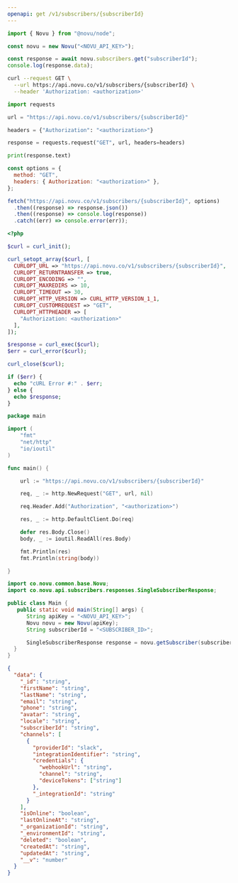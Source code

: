 ```yaml
---
openapi: get /v1/subscribers/{subscriberId}
---
```



<ApikeyWarning />

<RequestExample>

```javascript Node.js
import { Novu } from "@novu/node";

const novu = new Novu("<NOVU_API_KEY>");

const response = await novu.subscribers.get("subscriberId");
console.log(response.data);
```

```bash cURL
curl --request GET \
  --url https://api.novu.co/v1/subscribers/{subscriberId} \
  --header 'Authorization: <authorization>'
```

```python Python
import requests

url = "https://api.novu.co/v1/subscribers/{subscriberId}"

headers = {"Authorization": "<authorization>"}

response = requests.request("GET", url, headers=headers)

print(response.text)
```

```javascript JavaScript
const options = {
  method: "GET",
  headers: { Authorization: "<authorization>" },
};

fetch("https://api.novu.co/v1/subscribers/{subscriberId}", options)
  .then((response) => response.json())
  .then((response) => console.log(response))
  .catch((err) => console.error(err));
```

```php PHP
<?php

$curl = curl_init();

curl_setopt_array($curl, [
  CURLOPT_URL => "https://api.novu.co/v1/subscribers/{subscriberId}",
  CURLOPT_RETURNTRANSFER => true,
  CURLOPT_ENCODING => "",
  CURLOPT_MAXREDIRS => 10,
  CURLOPT_TIMEOUT => 30,
  CURLOPT_HTTP_VERSION => CURL_HTTP_VERSION_1_1,
  CURLOPT_CUSTOMREQUEST => "GET",
  CURLOPT_HTTPHEADER => [
    "Authorization: <authorization>"
  ],
]);

$response = curl_exec($curl);
$err = curl_error($curl);

curl_close($curl);

if ($err) {
  echo "cURL Error #:" . $err;
} else {
  echo $response;
}
```

```go Go
package main

import (
	"fmt"
	"net/http"
	"io/ioutil"
)

func main() {

	url := "https://api.novu.co/v1/subscribers/{subscriberId}"

	req, _ := http.NewRequest("GET", url, nil)

	req.Header.Add("Authorization", "<authorization>")

	res, _ := http.DefaultClient.Do(req)

	defer res.Body.Close()
	body, _ := ioutil.ReadAll(res.Body)

	fmt.Println(res)
	fmt.Println(string(body))

}
```

```java Java
import co.novu.common.base.Novu;
import co.novu.api.subscribers.responses.SingleSubscriberResponse;

public class Main {
   public static void main(String[] args) {
      String apiKey = "<NOVU_API_KEY>";
      Novu novu = new Novu(apiKey);
      String subscriberId = "<SUBSCRIBER_ID>";

      SingleSubscriberResponse response = novu.getSubscriber(subscriberId);
  }
}
```

</RequestExample>

<ResponseExample>

```json Response
{
  "data": {
    "_id": "string",
    "firstName": "string",
    "lastName": "string",
    "email": "string",
    "phone": "string",
    "avatar": "string",
    "locale": "string",
    "subscriberId": "string",
    "channels": [
      {
        "providerId": "slack",
        "integrationIdentifier": "string",
        "credentials": {
          "webhookUrl": "string",
          "channel": "string",
          "deviceTokens": ["string"]
        },
        "_integrationId": "string"
      }
    ],
    "isOnline": "boolean",
    "lastOnlineAt": "string",
    "_organizationId": "string",
    "_environmentId": "string",
    "deleted": "boolean",
    "createdAt": "string",
    "updatedAt": "string",
    "__v": "number"
  }
}
```

</ResponseExample>

